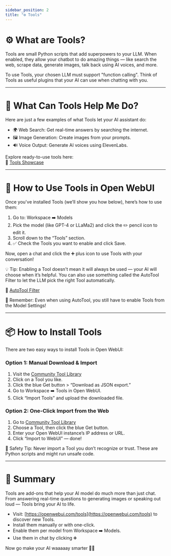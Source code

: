```yaml
---
sidebar_position: 2  
title: "⚙️ Tools"  
---
```


# ⚙️ What are Tools?

Tools are small Python scripts that add superpowers to your LLM. When enabled, they allow your chatbot to do amazing things — like search the web, scrape data, generate images, talk back using AI voices, and more.

To use Tools, your chosen LLM must support "function calling". Think of Tools as useful plugins that your AI can use when chatting with you.

---

# 🚀 What Can Tools Help Me Do?

Here are just a few examples of what Tools let your AI assistant do:

- 🌍 Web Search: Get real-time answers by searching the internet.
- 🖼️ Image Generation: Create images from your prompts.
- 🔊 Voice Output: Generate AI voices using ElevenLabs.

Explore ready-to-use tools here:  
🧰 [Tools Showcase](https://openwebui.com/tools)

---

# 🔧 How to Use Tools in Open WebUI

Once you've installed Tools (we’ll show you how below), here’s how to use them:

1. Go to: Workspace ➡️ Models
2. Pick the model (like GPT-4 or LLaMa2) and click the ✏️ pencil icon to edit it.
3. Scroll down to the “Tools” section.
4. ✅ Check the Tools you want to enable and click Save.

Now, open a chat and click the ➕ plus icon to use Tools with your conversation!

💡 Tip: Enabling a Tool doesn't mean it will always be used — your AI will choose when it’s helpful. You can also use something called the AutoTool Filter to let the LLM pick the right Tool automatically.

🔗 [AutoTool Filter](https://openwebui.com/f/hub/autotool_filter/)

🎯 Remember: Even when using AutoTool, you still have to enable Tools from the Model Settings!

---

# 📦 How to Install Tools

There are two easy ways to install Tools in Open WebUI:

### Option 1: Manual Download & Import

1. Visit the [Community Tool Library](https://openwebui.com/tools)
2. Click on a Tool you like.
3. Click the blue Get button > “Download as JSON export.”
4. Go to Workspace ➡️ Tools in Open WebUI.
5. Click “Import Tools” and upload the downloaded file.

### Option 2: One-Click Import from the Web

1. Go to [Community Tool Library](https://openwebui.com/tools)
2. Choose a Tool, then click the blue Get button.
3. Enter your Open WebUI instance’s IP address or URL.
4. Click “Import to WebUI” — done!

🛑 Safety Tip: Never import a Tool you don’t recognize or trust. These are Python scripts and might run unsafe code.

---

# 🧠 Summary

Tools are add-ons that help your AI model do much more than just chat. From answering real-time questions to generating images or speaking out loud — Tools bring your AI to life.

- Visit: [https://openwebui.com/tools](https://openwebui.com/tools) to discover new Tools.
- Install them manually or with one-click.
- Enable them per model from Workspace ➡️ Models.
- Use them in chat by clicking ➕

Now go make your AI waaaaay smarter 🤖✨
